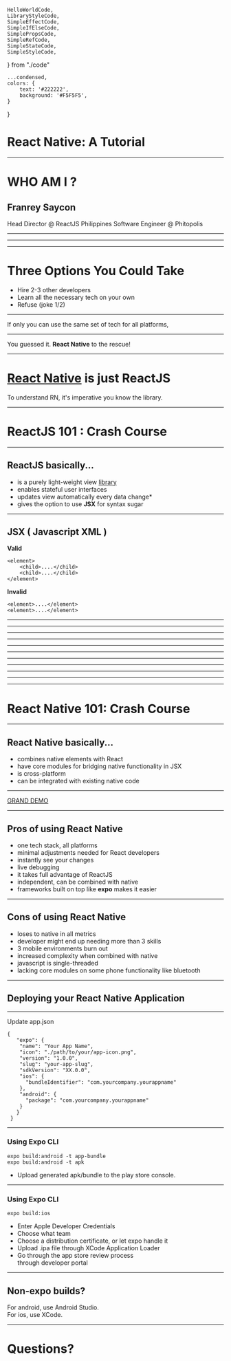     HelloWorldCode,
    LibraryStyleCode,
    SimpleEffectCode,
    SimpleIfElseCode,
    SimplePropsCode,
    SimpleRefCode,
    SimpleStateCode,
    SimpleStyleCode,
}  from "./code"


    ...condensed,
    colors: {
        text: '#222222',
        background: '#F5F5F5',
    }
}

<Layout>

# React Native: A Tutorial

</Layout>

---

<Layout>
    <h1>WHO AM I ?</h1>
    <Credentials>
        <h2>Franrey Saycon</h2>
        <span>Head Director @ ReactJS Philippines</span>
        <span>Software Engineer @ Phitopolis</span>
    </Credentials>
</Layout>

---

<Layout>
    <Developer />
</Layout>

---

<Layout>
    <Responsive />
</Layout>

---

<Layout>

# Three Options You Could Take
<ul>
    <Appear>
        <li>Hire 2-3 other developers</li>
        <li>Learn all the necessary tech on your own</li>
        <li>Refuse (joke 1/2)</li>
    </Appear>
</ul>

</Layout>

---

<Layout>

If only you can use the same set of tech for all platforms,

</Layout>

---

<Layout>

You guessed it. **React Native** to the rescue!

</Layout>

---

<Layout>

# <u>React Native</u> is just ReactJS
To understand RN, it's imperative you know the library.

</Layout>

---

<Layout>

# ReactJS 101 : Crash Course

</Layout>

---

<Layout>

## ReactJS basically...
<ul>
    <Appear>
        <li>is a purely light-weight view <u>library</u></li>
        <li>enables stateful user interfaces</li>
        <li>updates view automatically every data change*</li>
        <li>gives the option to use <b>JSX</b> for syntax sugar</li>
    </Appear>
</ul>

</Layout>

---

<Layout>

## JSX ( Javascript XML )

**Valid**
<Smaller>

```
<element>
    <child>....</child>
    <child>....</child>
</element>
```

</Smaller>

**Invalid**
<Smaller>

```
<element>....</element>
<element>....</element>
```

</Smaller>

</Layout>

---

<CSR />

---

<SSR />

---

<Editor code={HelloWorldCode} />

---

<Editor code={SimpleStyleCode} />

---

<Editor code={LibraryStyleCode} noInline={true} />

---

<Editor code={SimplePropsCode} noInline={true} /> 

---

<Editor code={SimpleIfElseCode} /> 

---

<Editor code={SimpleStateCode} />

--- 

<Editor code={SimpleEffectCode} />

--- 

<Editor code={SimpleRefCode} />

--- 

<Layout>

# React Native 101: Crash Course

</Layout>

---

<Layout>

## React Native basically...
<ul>
    <Appear>
        <li>combines native elements with React</li>
        <li>have core modules for bridging native functionality in JSX</li>
        <li>is cross-platform</li>
        <li>can be integrated with existing native code</li>
    </Appear>
</ul>

</Layout>

---

<a href="https://snack.expo.io/@freybourne/react-native:-a-tutorial" target="blank">GRAND DEMO</a>

---

<Layout>

## Pros of using React Native
<ul>
    <Appear>
        <li>one tech stack, all platforms</li>
        <li>minimal adjustments needed for React developers</li>
        <li>instantly see your changes</li>
        <li>live debugging</li>
        <li>it takes full advantage of ReactJS</li>
        <li>independent, can be combined with native</li>
        <li>frameworks built on top like <b>expo</b> makes it easier</li>
    </Appear>
</ul>

</Layout>

--- 

<Layout>

## Cons of using React Native
<ul>
    <Appear>
        <li>loses to native in all metrics</li>
        <li>developer might end up needing more than 3 skills</li>
        <li>3 mobile environments burn out</li>
        <li>increased complexity when combined with native</li>
        <li>javascript is single-threaded</li>
        <li>lacking core modules on some phone functionality like bluetooth</li>
    </Appear>
</ul>

</Layout>

---

## Deploying your React Native Application

---

<Layout>

Update app.json

<Smaller>

```
{
   "expo": {
    "name": "Your App Name",
    "icon": "./path/to/your/app-icon.png",
    "version": "1.0.0",
    "slug": "your-app-slug",
    "sdkVersion": "XX.0.0",
    "ios": {
      "bundleIdentifier": "com.yourcompany.yourappname"
    },
    "android": {
      "package": "com.yourcompany.yourappname"
    }
   }
 }
```

</Smaller>

</Layout>

---

<Layout> 

### Using Expo CLI

`expo build:android -t app-bundle`<br/>
`expo build:android -t apk`

<Appear>

- Upload generated apk/bundle to the play store console. 

</Appear>

</Layout>

---

<Layout>

### Using Expo CLI

`expo build:ios`
<ul>
    <Appear>
        <li>Enter Apple Developer Credentials</li>
        <li>Choose what team</li>
        <li>Choose a distribution certificate, or let expo handle it</li>
        <li>Upload .ipa file through XCode Application Loader</li>
        <li>Go through the app store review process<br/>through developer portal</li>
    </Appear>
</ul>

</Layout>

---

<Layout>

## Non-expo builds?

For android, use Android Studio.<br/>
For ios, use XCode.

</Layout>

---

<Layout>

# Questions?

</Layout>